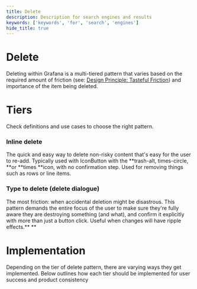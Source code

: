 ```yaml
---
title: Delete
description: Description for search engines and results
keywords: ['keywords', 'for', 'search', 'engines']
hide_title: true
---
```



# Delete <Badge text='draft' color='orange'></Badge>

Deleting within Grafana is a multi-tiered pattern that varies based on the required amount of friction (see: [Design Principle: Tasteful Friction](/design-system/Foundations/design-principles#tasteful-friction)) and importance of the item being deleted.


# Tiers

Check definitions and use cases to choose the right pattern.

### **Inline delete**

The quick and easy way to delete non-risky content that's easy for the user to re-add. Typically used with IconButton with the **trash-alt, times-circle, **or **times **icon, with no confirmation step. Used for removing things such as rows or line items.

### **Type to delete (delete dialogue)**

The most friction: when accidental deletion might be disastrous. This pattern demands the entire focus of the user to make sure they're fully aware they are destroying something (and what), and confirm it explicitly with more than just a button click. Useful when changes will have ripple effects.** **


# Implementation

Depending on the tier of delete pattern, there are varying ways they get implemented. Below outlines how each tier should be implemented for user success and product consistency
